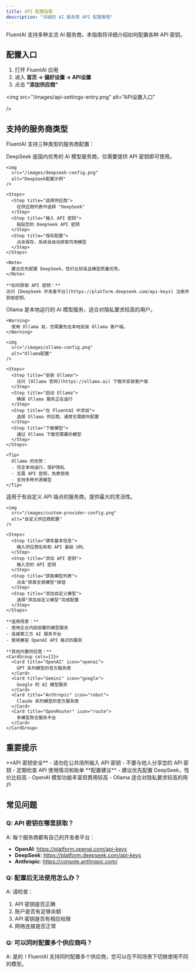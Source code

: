 ```yaml
---
title: API 配置指南
description: "详细的 AI 服务商 API 配置教程"
---
```


FluentAI 支持多种主流 AI 服务商，本指南将详细介绍如何配置各种 API 密钥。

## 配置入口

1. 打开 FluentAI 应用
2. 进入 **首页 → 偏好设置 → API设置**
3. 点击 **"添加供应商"**

<img
  src="/images/api-settings-entry.png"
  alt="API设置入口"
  
/>

## 支持的服务商类型

FluentAI 支持三种类型的服务商配置：

<Tabs>
  <Tab title="DeepSeek">
    DeepSeek 是国内优秀的 AI 模型服务商，仅需要提供 API 密钥即可使用。

    <img
      src="/images/deepseek-config.png"
      alt="DeepSeek配置示例"
    />

    <Steps>
      <Step title="选择供应商">
        在供应商列表中选择 "DeepSeek"
      </Step>
      <Step title="输入 API 密钥">
        粘贴您的 DeepSeek API 密钥
      </Step>
      <Step title="保存配置">
        点击保存，系统会自动获取可用模型
      </Step>
    </Steps>

    <Note>
      建议优先配置 DeepSeek，性价比较高且模型质量优秀。
    </Note>

    **如何获取 API 密钥：**
    访问 [DeepSeek 开发者平台](https://platform.deepseek.com/api-keys) 注册并获取密钥。
  </Tab>

  <Tab title="Ollama">
    Ollama 是本地运行的 AI 模型服务，适合对隐私要求较高的用户。

    <Warning>
      使用 Ollama 前，您需要先在本地安装 Ollama 客户端。
    </Warning>

    <img
      src="/images/ollama-config.png"
      alt="Ollama配置"
    />

    <Steps>
      <Step title="安装 Ollama">
        访问 [Ollama 官网](https://ollama.ai) 下载并安装客户端
      </Step>
      <Step title="启动 Ollama">
        确保 Ollama 服务正在运行
      </Step>
      <Step title="在 FluentAI 中添加">
        选择 Ollama 供应商，通常无需额外配置
      </Step>
      <Step title="下载模型">
        通过 Ollama 下载您需要的模型
      </Step>
    </Steps>

    <Tip>
      Ollama 的优势：
      - 完全本地运行，保护隐私
      - 无需 API 密钥，免费使用
      - 支持多种开源模型
    </Tip>
  </Tab>

  <Tab title="自定义供应商">
    适用于有自定义 API 端点的服务商，提供最大的灵活性。

    <img
      src="/images/custom-provider-config.png"
      alt="自定义供应商配置"
    />

    <Steps>
      <Step title="填写基本信息">
        输入供应商名称和 API 基础 URL
      </Step>
      <Step title="添加 API 密钥">
        输入您的 API 密钥
      </Step>
      <Step title="获取模型列表">
        点击"获取全部模型"按钮
      </Step>
      <Step title="添加自定义模型">
        选择"添加自定义模型"完成配置
      </Step>
    </Steps>

    **适用场景：**
    - 使用企业内部部署的模型服务
    - 连接第三方 AI 服务平台
    - 使用兼容 OpenAI API 格式的服务

    **其他内置供应商：**
    <CardGroup cols={2}>
      <Card title="OpenAI" icon="openai">
        GPT 系列模型的官方服务商
      </Card>
      <Card title="Gemini" icon="google">
        Google 的 AI 模型服务
      </Card>
      <Card title="Anthropic" icon="robot">
        Claude 系列模型的官方服务商
      </Card>
      <Card title="OpenRouter" icon="route">
        多模型聚合服务平台
      </Card>
    </CardGroup>
  </Tab>
</Tabs>

## 重要提示

<Warning>
**API 密钥安全**
- 请勿在公共场所输入 API 密钥
- 不要与他人分享您的 API 密钥
- 定期检查 API 使用情况和账单
</Warning>

<Tip>
**配置建议**
- 建议优先配置 DeepSeek，性价比较高
- OpenAI 模型功能丰富但费用较高
- Ollama 适合对隐私要求较高的用户
</Tip>

## 常见问题

### Q: API 密钥在哪里获取？
A: 每个服务商都有自己的开发者平台：
- **OpenAI**: https://platform.openai.com/api-keys
- **DeepSeek**: https://platform.deepseek.com/api-keys
- **Anthropic**: https://console.anthropic.com/

### Q: 配置后无法使用怎么办？
A: 请检查：
1. API 密钥是否正确
2. 账户是否有足够余额
3. API 密钥是否有相应权限
4. 网络连接是否正常

### Q: 可以同时配置多个供应商吗？
A: 是的！FluentAI 支持同时配置多个供应商，您可以在不同场景下切换使用不同的模型。
